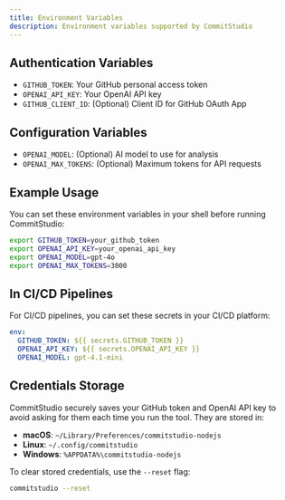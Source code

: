 ```yaml
---
title: Environment Variables
description: Environment variables supported by CommitStudio
---
```


## Authentication Variables

- `GITHUB_TOKEN`: Your GitHub personal access token
- `OPENAI_API_KEY`: Your OpenAI API key
- `GITHUB_CLIENT_ID`: (Optional) Client ID for GitHub OAuth App

## Configuration Variables

- `OPENAI_MODEL`: (Optional) AI model to use for analysis
- `OPENAI_MAX_TOKENS`: (Optional) Maximum tokens for API requests

## Example Usage

You can set these environment variables in your shell before running CommitStudio:

```bash
export GITHUB_TOKEN=your_github_token
export OPENAI_API_KEY=your_openai_api_key
export OPENAI_MODEL=gpt-4o
export OPENAI_MAX_TOKENS=3000
```

## In CI/CD Pipelines

For CI/CD pipelines, you can set these secrets in your CI/CD platform:

```yaml
env:
  GITHUB_TOKEN: ${{ secrets.GITHUB_TOKEN }}
  OPENAI_API_KEY: ${{ secrets.OPENAI_API_KEY }}
  OPENAI_MODEL: gpt-4.1-mini
```

## Credentials Storage

CommitStudio securely saves your GitHub token and OpenAI API key to avoid asking for them each time you run the tool. They are stored in:

- **macOS**: `~/Library/Preferences/commitstudio-nodejs`
- **Linux**: `~/.config/commitstudio`
- **Windows**: `%APPDATA%\commitstudio-nodejs`

To clear stored credentials, use the `--reset` flag:

```bash
commitstudio --reset
``` 